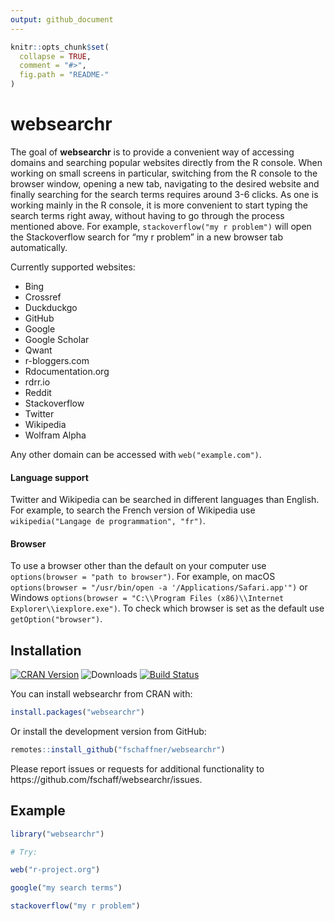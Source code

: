 ```yaml
---
output: github_document
---
```


<!-- README.md is generated from README.Rmd. Please edit that file -->

```r
knitr::opts_chunk$set(
  collapse = TRUE,
  comment = "#>",
  fig.path = "README-"
)
```

# websearchr

The goal of **websearchr** is to provide a convenient way of accessing domains and searching popular websites directly from the R console. When working on small screens in particular, switching from the R console to the browser window, opening a new tab, navigating to the desired website and finally searching for the search terms requires around 3-6 clicks. As one is working mainly in the R console, it is more convenient to start typing the search terms right away, without having to go through the process mentioned above. For example, `stackoverflow("my r problem")` will open the Stackoverflow search for "my r problem" in a new browser tab automatically.

Currently supported websites:

* Bing
* Crossref
* Duckduckgo
* GitHub
* Google
* Google Scholar
* Qwant
* r-bloggers.com
* Rdocumentation.org
* rdrr.io
* Reddit
* Stackoverflow
* Twitter
* Wikipedia
* Wolfram Alpha

Any other domain can be accessed with `web("example.com")`. 

#### Language support

Twitter and Wikipedia can be searched in different languages than English. For example, to search the French version of Wikipedia use `wikipedia("Langage de programmation", "fr")`. 

#### Browser

To use a browser other than the default on your computer use `options(browser = "path to browser")`. For example, on macOS `options(browser = "/usr/bin/open -a '/Applications/Safari.app'")` or Windows `options(browser = "C:\\Program Files (x86)\\Internet Explorer\\iexplore.exe")`. To check which browser is set as the default use `getOption("browser")`.


## Installation

[![CRAN Version](https://www.r-pkg.org/badges/version/websearchr)](https://cran.r-project.org/package=websearchr) 
![Downloads](https://cranlogs.r-pkg.org/badges/websearchr)
[![Build Status](https://travis-ci.org/fschaff/websearchr.svg?branch=master)](https://travis-ci.org/fschaff/websearchr)

You can install websearchr from CRAN with:
```r
install.packages("websearchr")
```

Or install the development version from GitHub:
```r
remotes::install_github("fschaffner/websearchr")
```

Please report issues or requests for additional functionality to https://github.com/fschaff/websearchr/issues.

## Example

```r
library("websearchr")

# Try:

web("r-project.org")

google("my search terms")

stackoverflow("my r problem")
```
